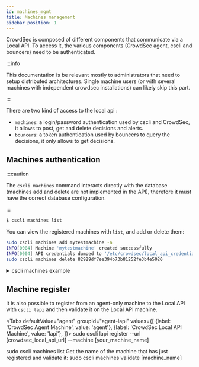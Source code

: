 ```yaml
---
id: machines_mgmt
title: Machines management
sidebar_position: 1
---
```


CrowdSec is composed of different components that communicate via a Local API.
To access it, the various components (CrowdSec agent, cscli and bouncers) need to be authenticated.

:::info

This documentation is be relevant mostly to administrators that need to setup distributed architectures. Single machine users (or with several machines
with independent crowdsec installations) can likely skip this part.

:::

There are two kind of access to the local api :

 - `machines`: a login/password authentication used by cscli and CrowdSec, it allows to post, get and delete decisions and alerts.
 - `bouncers`: a token authentication used by bouncers to query the decisions, it only allows to get decisions.



## Machines authentication

:::caution

The `cscli machines` command interacts directly with the database (machines add and delete are not implemented in the API), therefore it must have the correct database configuration.

:::

```bash
$ cscli machines list
```

You can view the registered machines with `list`, and add or delete them:

```bash
sudo cscli machines add mytestmachine -a
INFO[0004] Machine 'mytestmachine' created successfully       
INFO[0004] API credentials dumped to '/etc/crowdsec/local_api_credentials.yaml' 
sudo cscli machines delete 82929df7ee394b73b81252fe3b4e5020
```


<details>
  <summary>cscli machines example</summary>

```bash
sudo cscli machines list
----------------------------------------------------------------------------------------------------------------------------------
 NAME                              IP ADDRESS  LAST UPDATE                STATUS  VERSION                                         
----------------------------------------------------------------------------------------------------------------------------------
 82929df7ee394b73b81252fe3b4e5020  127.0.0.1   2020-10-31T14:06:32+01:00  ✔️      v0.3.6-3d6ce33908409f2a830af6551a7f5e37f2a4728f 
----------------------------------------------------------------------------------------------------------------------------------
sudo cscli machines add -m mytestmachine -a
INFO[0004] Machine 'mytestmachine' created successfully       
INFO[0004] API credentials dumped to '/etc/crowdsec/local_api_credentials.yaml' 
sudo cscli machines list      
----------------------------------------------------------------------------------------------------------------------------------
 NAME                              IP ADDRESS  LAST UPDATE                STATUS  VERSION                                         
----------------------------------------------------------------------------------------------------------------------------------
 82929df7ee394b73b81252fe3b4e5020  127.0.0.1   2020-10-31T14:06:32+01:00  ✔️      v0.3.6-3d6ce33908409f2a830af6551a7f5e37f2a4728f 
 mytestmachine                     127.0.0.1   2020-11-01T11:37:19+01:00  ✔️      v0.3.6-6a18458badf8ae5fed8d5f1bb96fc7a59c96163c 
----------------------------------------------------------------------------------------------------------------------------------
sudo cscli machines delete -m 82929df7ee394b73b81252fe3b4e5020
sudo cscli machines list                                      
---------------------------------------------------------------------------------------------------------
 NAME     IP ADDRESS  LAST UPDATE                STATUS  VERSION                                         
---------------------------------------------------------------------------------------------------------
 mytestmachine  127.0.0.1   2020-11-01T11:37:19+01:00  ✔️      v0.3.6-6a18458badf8ae5fed8d5f1bb96fc7a59c96163c 
---------------------------------------------------------------------------------------------------------
```

</details>


## Machine register

It is also possible to register from an agent-only machine to the Local API with `cscli lapi` and then validate it on the Local API machine.


<Tabs
  defaultValue="agent"
  groupId="agent-lapi"
  values={[
    {label: 'CrowdSec Agent Machine', value: 'agent'},
    {label: 'CrowdSec Local API Machine', value: 'lapi'},
  ]}>
  <TabItem value="agent">
    <CodeBlock className="language-bash">sudo cscli lapi register --url [crowdsec_local_api_url] --machine [your_machine_name] </CodeBlock>
  </TabItem>
  
  <TabItem value="lapi">
    <CodeBlock className="language-bash">sudo cscli machines list</CodeBlock>
    Get the name of the machine that has just registered and validate it:
    <CodeBlock className="language-bash">sudo cscli machines validate [machine_name]</CodeBlock>
  </TabItem>

</Tabs>
